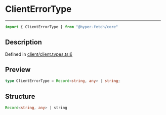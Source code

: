 

# ClientErrorType

<div class="api-docs__separator" data-reactroot="">

---

</div><div class="api-docs__import" data-reactroot="">

```ts
import { ClientErrorType } from "@hyper-fetch/core"
```

</div><div class="api-docs__section">

## Description

</div><div class="api-docs__description"><span class="api-docs__do-not-parse">



</span></div><p class="api-docs__definition">

Defined in [client/client.types.ts:6](https://github.com/BetterTyped/hyper-fetch/blob/3f01c37e/packages/core/src/client/client.types.ts#L6)

</p><div class="api-docs__section">

## Preview

</div><div class="api-docs__preview type single">

```ts
type ClientErrorType = Record<string, any> | string;
```

</div><div class="api-docs__section">

## Structure

</div><div class="api-docs__returns">

```ts
Record<string, any> | string
```

</div>